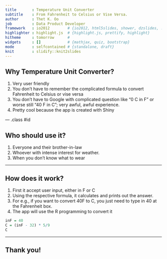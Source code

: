 ```yaml
---
title       : Temperature Unit Converter 
subtitle    : From Fahrenheit to Celsius or Vise Versa.
author      : Thet K. Oo    
job         : Data Product Developer
framework   : io2012        # {io2012, html5slides, shower, dzslides, ...}
highlighter : highlight.js  # {highlight.js, prettify, highlight}
hitheme     : tomorrow      # 
widgets     : []            # {mathjax, quiz, bootstrap}
mode        : selfcontained # {standalone, draft}
knit        : slidify::knit2slides
---
```


## Why Temperature Unit Converter?

1. Very user friendly
2. You don't have to remember the complicated formula to convert Fahrenheit to Celsius or vise versa
3. You don't have to Google with complicated question like "0 C in F" or worse still "40 F in C"; very awful, awful experience.
4. Pretty cool because the app is created with Shiny

--- .class #id 

## Who should use it?

1. Everyone and their brother-in-law
2. Whoever with intense interest for weather.
3. When you don't know what to wear

---

## How does it work?

1. First it accept user input, either in F or C
2. Using the respective formula, it calculates and prints out the answer.
3. For e.g., if you want to convert 40F to C, you just need to type in 40 at the Fahrenheit box.
4. The app will use the R programming to convert it 

```r
inF = 40
C = (inF - 32) * 5/9
C
```

---

## Thank you! ##






